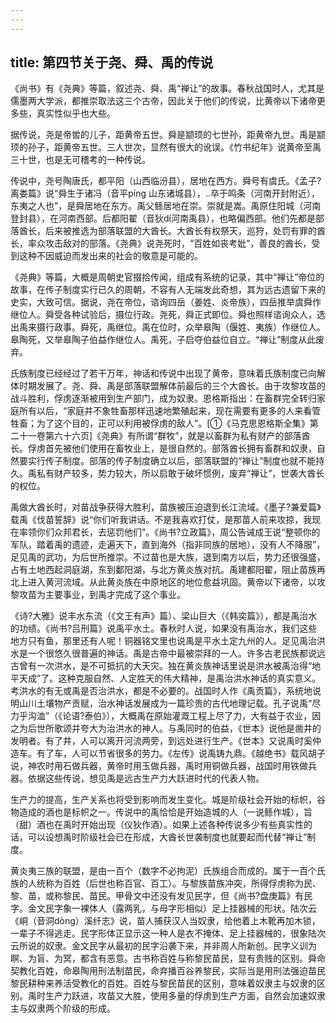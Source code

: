 ```yaml
---
---
---
```

title: 第四节关于尧、舜、禹的传说
---



《尚书》有《尧典》等篇，叙述尧、舜、禹“禅让”的故事。春秋战国时人，尤其是儒墨两大学派，都推崇取法这三个古帝，因此关于他们的传说，比黄帝以下诸帝更多些，真实性似乎也大些。

据传说，尧是帝喾的儿子，距黄帝五世。舜是颛顼的七世孙，距黄帝九世。禹是颛顼的孙子，距黄帝五世。三人世次，显然有很大的讹误。《竹书纪年》说黄帝至禹三十世，也是无可稽考的一种传说。

传说中，尧号陶唐氏，都平阳（山西临汾县），居地在西方。舜号有虞氏。《孟子?离娄篇》说“舜生于诸冯（音平píng 山东诸城县），..卒于鸣条（河南开封附近），东夷之人也”，是舜居地在东方。禹父鲧居地在崇。崇就是嵩。禹原住阳城（河南登封县），在河南西部。后都阳翟（音狄dí河南禹县），也略偏西部。他们先都是部落酋长，后来被推选为部落联盟的大酋长。大酋长有权祭天，巡狩，处罚有罪的酋长，率众攻击敌对的部落。《尧典》说尧死时，“百姓如丧考妣”，善良的酋长，受到这种不因威迫而发出来的社会的敬意是可能的。

《尧典》等篇，大概是周朝史官掇拾传闻，组成有系统的记录，其中“禅让”帝位的故事，在传子制度实行已久的周朝，不容有人无端发此奇想，其为远古遗留下来的史实，大致可信。据说，尧在帝位，谘询四岳（姜姓、炎帝族），四岳推举虞舜作继位人。舜受各种试验后，摄位行政。尧死，舜正式即位。舜也照样谘询众人，选出禹来摄行政事。舜死，禹继位。禹在位时，众举皋陶（偃姓、夷族）作继位人。皋陶死，又举皋陶子伯益作继位人。禹死，子启夺伯益位自立。“禅让”制度从此废弃。

氏族制度已经经过了若干万年，神话和传说中出现了黄帝，意味着氏族制度已向解体时期发展了。尧、舜、禹是部落联盟解体前最后的三个大酋长。由于攻黎攻苗的战斗胜利，俘虏逐渐被用到生产部门，成为奴隶。恩格斯指出：在畜群完全转归家庭所有以后，“家庭并不象牲畜那样迅速地繁殖起来，现在需要有更多的人来看管牲畜；为了这个目的，正可以利用被俘虏的敌人”。[①《马克思恩格斯全集》第二十一卷第六十六页]《尧典》有所谓“群牧”，就是以畜群为私有财产的部落酋长。俘虏首先被他们使用在畜牧业上，是很自然的。部落酋长拥有畜群和奴隶，自然要实行传子制度。部落的传子制度确立以后，部落联盟的“禅让”制度也就不能持久。禹私有财产较多，势力较大，所以启敢于破坏惯例，废弃“禅让”，世袭大酋长的权位。

禹做大酋长时，对苗战争获得大胜利，苗族被压迫退到长江流域。《墨子?兼爱篇》载禹《伐苗誓辞》说“你们听我讲话。不是我喜欢打仗，是那苗人前来攻掠，我现在率领你们众邦君长，去惩罚他们”。《尚书?立政篇》，周公告诫成王说“整顿你的军队，踏着禹的遗迹，走遍天下，直到海外（指非同族的居地），没有人不降服”，足见禹的武功，为后世所推崇。不过苗也是大族，退到南方以后，势力还很强盛，占有土地西起洞庭湖，东到鄱阳湖，与北方黄炎族对抗。禹建都阳翟，阻止苗族再北上进入黄河流域。从此黄炎族在中原地区的地位愈益巩固。黄帝以下诸帝，以攻黎攻苗为主要事业，到禹才完成了这个事业。

《诗?大雅》说丰水东流（《文王有声》篇）、梁山巨大（《韩奕篇》），都是禹治水的功绩。《尚书?吕刑篇》说禹平水土。春秋时人说，如果没有禹治水，我们这些地方只有鱼，那里还有人呢！铜器铭文里也说禹是平水土定九州的人。足见禹治洪水是一个很悠久很普遍的神话。禹是古帝中最被崇拜的一人。许多古老民族都说远古曾有一次洪水，是不可抵抗的大天灾。独在黄炎族神话里说是洪水被禹治得“地平天成”了。这种克服自然、人定胜天的伟大精神，是禹治洪水神话的真实意义。考洪水的有无或禹是否治洪水，都是不必要的。战国时人作《禹贡篇》，系统地说明山川土壤物产贡赋，治水神话发展成为一篇珍贵的古代地理记载。孔子说禹“尽力乎沟洫”（《论语?泰伯》），大概禹在原始灌溉工程上尽了力，大有益于农业，因之为后世所歌颂并夸大为治洪水的神人。与禹同时的伯益，《世本》说他是凿井的发明者。有了井，人可以离开河流两旁，到远处进行生产。《世本》又说禹时奚仲造车。有了车，人可以节省很多的劳力。《左传》说禹铸九鼎。《越绝书》载风胡子说，神农时用石做兵器，黄帝时用玉做兵器，禹时用铜做兵器，战国时用铁做兵器。依据这些传说，想见禹是远古生产力大跃进时代的代表人物。

生产力的提高，生产关系也将受到影响而发生变化。城是阶级社会开始的标帜，谷物造成的酒也是标帜之一。传说中的禹恰恰是开始造城的人（一说鲧作城），旨（甜）酒也在禹时开始出现（仪狄作酒）。如果上述各种传说多少有些真实性的话，可以设想禹时阶级社会已在形成，大酋长世袭制度也就要起而代替“禅让”制度。

黄炎夷三族的联盟，是由一百个（数字不必拘泥）氏族组合而成的。属于一百个氏族的人统称为百姓（后世也称百官、百工）。与黎族苗族冲突，所得俘虏称为民、黎、苗，或称黎民、苗民。甲骨文中还没有发见民字，但《尚书?盘庚篇》有民字。金文民字象一裸体人（露两乳，与母字形相似）足上挂器械的形状。陆次云《峒（音洞dòng）溪纤志》说，苗人捕获汉人当奴隶，给他着上木靴再加木锁，一辈子不得逃走。民字形体正显示这一种人是衣不掩体、足上挂器械的，很象陆次云所说的奴隶。金文民字从最初的民字沿袭下来，并非周人所新创。民字义训为瞑、为盲、为冥，都含有恶意。古书称百姓与称黎民苗民，显有贵贱的区别。舜命契教化百姓，命皋陶用刑法制苗民，命弃播百谷养黎民，实际当是用刑法强迫苗民黎民耕种来养活受教化的百姓。百姓与黎民苗民的区别，意味着奴隶主与奴隶的区别。禹时生产力跃进，攻苗又大胜，使用多量的俘虏到生产方面，自然会加速奴隶主与奴隶两个阶级的形成。